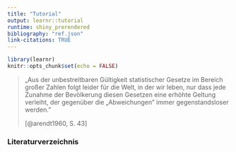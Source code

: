 ```yaml
---
title: "Tutorial"
output: learnr::tutorial
runtime: shiny_prerendered
bibliography: "ref.json"
link-citations: TRUE
---
```


```r
library(learnr)
knitr::opts_chunk$set(echo = FALSE)
```

> „Aus der unbestreitbaren Gültigkeit statistischer Gesetze im Bereich großer Zahlen folgt leider für die Welt, in der wir leben, nur dass jede Zunahme der Bevölkerung diesen Gesetzen eine erhöhte Geltung verleiht, der gegenüber die „Abweichungen" immer gegenstandsloser werden."
>
> [@arendt1960, S. 43]
>


### Literaturverzeichnis

